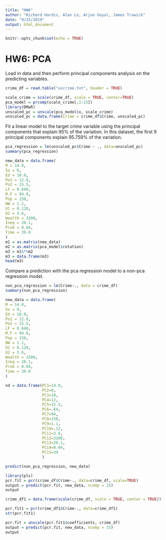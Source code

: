 ```yaml
---
title: "HW6"
author: "Richard Hardis, Alan Lo, Arjun Goyal, James Trawick"
date: "9/25/2019"
output: html_document
---
```


```r
knitr::opts_chunk$set(echo = TRUE)
```

# HW6: PCA

Load in data and then perform principal components analysis on the predicting variables.
```r
crime_df = read.table("uscrime.txt", header = TRUE)
```

```r
scale_crime = scale(crime_df, scale = TRUE, center=TRUE)
pca_model = prcomp(scale_crime[,1:15])
library(DMwR)
unscaled_pc = unscale(pca_model$x, scale_crime)
unscaled_pc = data.frame(Crime = crime_df$Crime, unscaled_pc)

```


Fit a linear model to the target crime variable using the principal components that explain 95% of the variation.  In this dataset, the first 9 principal components explain 95.759% of the variation.

```r
pca_regression = lm(unscaled_pc$Crime ~ ., data=unscaled_pc)
summary(pca_regression)
```

```r
new_data = data.frame(
M = 14.0,
So = 0,
Ed = 10.0,
Po1 = 12.0,
Po2 = 15.5,
LF = 0.640,
M.F = 94.0,
Pop = 150,
NW = 1.1,
U1 = 0.120,
U2 = 3.6,
Wealth = 3200,
Ineq = 20.1,
Prob = 0.04,
Time = 39.0
)
m1 = as.matrix(new_data)
m2 = as.matrix(pca_model$rotation)
m3 = m1%*%m2
m3 = data.frame(m3)
head(m3)
```


Compare a prediction with the pca regression model to a non-pca regression model.

```r
non_pca_regression = lm(Crime~., data = crime_df)
summary(non_pca_regression)

new_data = data.frame(
M = 14.0,
So = 0,
Ed = 10.0,
Po1 = 12.0,
Po2 = 15.5,
LF = 0.640,
M.F = 94.0,
Pop = 150,
NW = 1.1,
U1 = 0.120,
U2 = 3.6,
Wealth = 3200,
Ineq = 20.1,
Prob = 0.04,
Time = 39.0
)

nd = data.frame(PC1=14.0,
                PC2=0,
                PC3=10,
                PC4=12,
                PC5=15.5,
                PC6=.64,
                PC7=94,
                PC8=150,
                PC9=1.1,
                PC10=.12,
                PC11=3.6,
                PC12=3200,
                PC13=20.1,
                PC14=0.04,
                PC15=39
                )

predict(non_pca_regression, new_data)
```


```r
library(pls)
pcr.fit = pcr(crime_df$Crime~., data=crime_df, scale=TRUE)
output = predict(pcr.fit, new_data, ncomp = 15)
output
```


```r
crime_df1 = data.frame(scale(crime_df, scale = TRUE, center = TRUE))

pcr.fit1 = pcr(crime_df1$Crime~., data=crime_df1)
str(pcr.fit1)

pcr.fit = unscale(pcr.fit1$coefficients, crime_df)
output = predict(pcr.fit, new_data, ncomp = 15)
output
```

